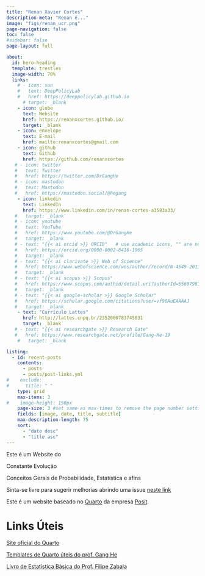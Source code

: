 ```yaml
---
title: "Renan Xavier Cortes"
description-meta: "Renan é..."
image: "figs/renan_ucr.png"
page-navigation: false
toc: false
#sidebar: false
page-layout: full

about:
  id: hero-heading
  template: trestles
  image-width: 70%
  links:
    # - icon: sun
    #   text: DeepPolicyLab
    #   href: https://deeppolicylab.github.io
      # target: _blank
    - icon: globe
      text: Website
      href: https://renanxcortes.github.io/
      target: _blank
    - icon: envelope
      text: E-mail
      href: mailto:renanxcortes@gmail.com
    - icon: github
      text: Github
      href: https://github.com/renanxcortes
   # - icon: twitter
   #   text: Twitter
   #   href: https://twitter.com/DrGangHe
   # - icon: mastodon
   #   text: Mastodon
   #   href: https://mastodon.social/@hegang
    - icon: linkedin
      text: LinkedIn
      href: https://www.linkedin.com/in/renan-cortes-a3583a33/
   #   target: _blank
   # - icon: youtube
   #   text: YouTube
   #   href: https://www.youtube.com/@DrGangHe
   #   target: _blank
   # - text: "{{< ai orcid >}} ORCID"   # use academic icons, "" are needed
   #   href: https://orcid.org/0000-0002-8416-1965
   #   target: _blank
   # - text: "{{< ai clarivate >}} Web of Science"
   #   href: https://www.webofscience.com/wos/author/record/N-4549-2013
   #   target: _blank
   # - text: "{{< ai scopus >}} Scopus"
   #   href: https://www.scopus.com/authid/detail.uri?authorId=55607981900
   #   target: _blank
   # - text: "{{< ai google-scholar >}} Google Scholar"
   #   href: https://scholar.google.com/citations?user=vf90AuEAAAAJ
   #   target: _blank
    - text: "Currículo Lattes"
      href: http://lattes.cnpq.br/2352000783745031
      target: _blank
   # - text: "{{< ai researchgate >}} Research Gate"
   #   href: https://www.researchgate.net/profile/Gang-He-19
    #   target: _blank

listing:
  - id: recent-posts
    contents: 
      - posts
      - posts/post-links.yml
#    exclude:
#      title: " "
    type: grid
    max-items: 3
#    image-height: 150px
    page-size: 3 #set same as max-times to remove the page number setting
    fields: [image, date, title, subtitle]
    max-description-length: 75
    sort: 
      - "date desc"
      - "title asc"
---
```



:::{#hero-heading}

Este é um Website do

Constante Evolução

Conceitos Gerais de Probabilidade, Estatística e afins

Sinta-se livre para sugerir melhorias abrindo uma issue [neste link](https://github.com/renanxcortes/teaching/issues)

Este é um website baseado no [Quarto](https://quarto.org/docs/websites) da empresa [Posit](https://posit.co/).

# Links Úteis

[Site oficial do Quarto](https://quarto.org/docs/websites)

[Templates de Quarto úteis do prof. Gang He](https://drganghe.github.io/quarto-academic-site-examples.html)

[Livro de Estatística Básica do Prof. Filipe Zabala](https://filipezabala.com/enrs/)

:::





<!-- [Site do prof. André Zibetti](https://www.inf.ufsc.br/~andre.zibetti/probabilidade/index.html) -->

<!--

# Considerações de Desenvolvimento do Site

O código para geração deste site por ser acessado [neste link](https://github.com/renanxcortes/teaching).

Para rodar códigos em Python, é necessário instalar as bibliotecas usando o reticulate. Especificamente, o Quarto cria um ambiente virtual temporário chamado `r-reticulate`. Ou seja, [as bibliotecas usadas durante a geração do site serão as bibliotecas instaladas neste ambiente](https://stackoverflow.com/questions/76745347/how-to-make-quarto-use-the-same-python-environment-that-was-specified-in-rstudio).

Exemplo de instalação de biblioteca do Python usando o `reticulate`:

```         
reticulate::py_install("matplotlib")
reticulate::py_install("scipy")
```

Além disso, cuidado com o gerenciamento das engines no momento de compilar o website. Segundo a documentação do Quarto, é importante sabermos as diferentes distinções de engine e suas coexistências conforme a seguir:

**Engine Conflicts:**

-   **Knitr vs. Jupyter:** *If you explicitly set the `engine` to `jupyter` in your YAML, R code chunks will not be executed, and only Python (or the kernel's language) will run. For mixed R and Python, `engine: knitr` is typically used, relying on `reticulate` for Python execution.*

-->
